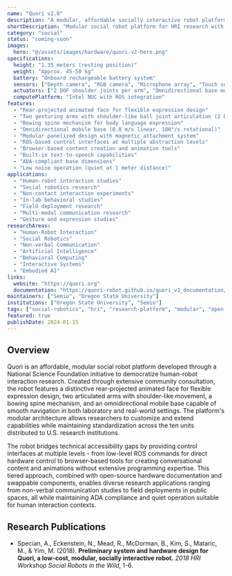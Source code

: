 ```yaml
---
name: "Quori v2.0"
description: "A modular, affordable socially interactive robot platform developed for enabling human-robot interaction research. Features an expressive projected face, gesturing arms with shoulder-like articulation, flexible spine, and omnidirectional mobility."
shortDescription: "Modular social robot platform for HRI research with projected face and expressive gestures"
category: "social"
status: "coming-soon"
images:
  hero: "@/assets/images/hardware/quori.v2-hero.png"
specifications:
  height: "1.35 meters (resting position)"
  weight: "Approx. 45-50 kg"
  battery: "Onboard rechargeable battery system"
  sensors: ["Depth camera", "RGB camera", "Microphone array", "Touch sensors", "Proximity sensors"]
  actuators: ["2 DOF shoulder joints per arm", "Omnidirectional base motors", "Spine articulation motors", "Turret rotation motor"]
  computePlatform: "Intel NUC with ROS integration"
features:
  - "Rear-projected animated face for flexible expression design"
  - "Two gesturing arms with shoulder-like ball joint articulation (2 DOF each)"
  - "Bowing spine mechanism for body language expression"
  - "Omnidirectional mobile base (0.8 m/s linear, 180°/s rotational)"
  - "Modular panelized design with magnetic attachment system"
  - "ROS-based control interfaces at multiple abstraction levels"
  - "Browser-based content creation and animation tools"
  - "Built-in text-to-speech capabilities"
  - "ADA-compliant base dimensions"
  - "Low noise operation (quiet at 1 meter distance)"
applications:
  - "Human-robot interaction studies"
  - "Social robotics research"
  - "Non-contact interaction experiments"
  - "In-lab behavioral studies"
  - "Field deployment research"
  - "Multi-modal communication research"
  - "Gesture and expression studies"
researchAreas:
  - "Human-Robot Interaction"
  - "Social Robotics"
  - "Non-verbal Communication"
  - "Artificial Intelligence"
  - "Behavioral Computing"
  - "Interactive Systems"
  - "Embodied AI"
links:
  website: "https://quori.org"
  documentation: "https://quori-robot.github.io/quori_v1_documentation/"
maintainers: ["Semio", "Oregon State University"]
institutions: ["Oregon State University", "Semio"]
tags: ["social-robotics", "hri", "research-platform", "modular", "open-hardware", "ros", "screen", "mobile"]
featured: true
publishDate: 2024-01-15
---
```


## Overview

Quori is an affordable, modular social robot platform developed through a National Science Foundation initiative to democratize human-robot interaction research. Created through extensive community consultation, the robot features a distinctive rear-projected animated face for flexible expression design, two articulated arms with shoulder-like movement, a bowing spine mechanism, and an omnidirectional mobile base capable of smooth navigation in both laboratory and real-world settings. The platform's modular architecture allows researchers to customize and extend capabilities while maintaining standardization across the ten units distributed to U.S. research institutions.

The robot bridges technical accessibility gaps by providing control interfaces at multiple levels - from low-level ROS commands for direct hardware control to browser-based tools for creating conversational content and animations without extensive programming expertise. This tiered approach, combined with open-source hardware documentation and swappable components, enables diverse research applications ranging from non-verbal communication studies to field deployments in public spaces, all while maintaining ADA compliance and quiet operation suitable for human interaction contexts.

## Research Publications

- Specian, A., Eckenstein, N., Mead, R., McDorman, B., Kim, S., Mataric, M., & Yim, M. (2018). **Preliminary system and hardware design for Quori, a low-cost, modular, socially interactive robot.** *2018 HRI Workshop Social Robots in the Wild*, 1-6.
